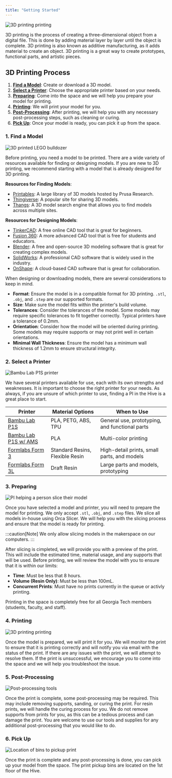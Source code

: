 ```yaml
---
title: "Getting Started"
---
```



<Image src={printingImage} alt="3D printing printing" class="rounded-lg w-full !max-w-sm" />

3D printing is the process of creating a three-dimensional object from a digital file.
This is done by adding material layer by layer until the object is complete.
3D printing is also known as additive manufacturing, as it adds material to create an object.
3D printing is a great way to create prototypes, functional parts, and artistic pieces.

## 3D Printing Process

1. [**Find a Model**](#1-find-a-model): Create or download a 3D model.
2. [**Select a Printer**](#2-select-a-printer): Choose the appropriate printer based on your needs.
3. [**Preparing**](#3-preparing): Come into the space and we will help you prepare your model for printing.
4. [**Printing**](#4-printing): We will print your model for you.
5. [**Post-Processing**](#5-post-processing): After printing, we will help you with any necessary post-processing steps, such as cleaning or curing.
6. [**Pick Up**](#6-pick-up): Once your model is ready, you can pick it up from the space.

### 1. Find a Model

<Image src={modelImage} alt="3D printed LEGO bulldozer" class="rounded-lg w-full !max-w-sm" />

Before printing, you need a model to be printed.
There are a wide variety of resources available for finding or designing models.
If you are new to 3D printing, we recommend starting with a model that is already designed for 3D printing.

**Resources for Finding Models**:
- [Printables](https://www.printables.com/): A large library of 3D models hosted by Prusa Research.
- [Thingiverse](https://www.thingiverse.com/): A popular site for sharing 3D models.
- [Thangs](https://thangs.com/): A 3D model search engine that allows you to find models across multiple sites.

**Resources for Designing Models**:
- [TinkerCAD](https://www.tinkercad.com/): A free online CAD tool that is great for beginners.
- [Fusion 360](https://www.autodesk.com/products/fusion-360/overview): A more advanced CAD tool that is free for students and educators.
- [Blender](https://www.blender.org/): A free and open-source 3D modeling software that is great for creating complex models.
- [SolidWorks](https://www.solidworks.com/): A professional CAD software that is widely used in the industry.
- [OnShape](https://www.onshape.com/): A cloud-based CAD software that is great for collaboration.

When designing or downloading models, there are several considerations to keep in mind.

- **Format**: Ensure the model is in a compatible format for 3D printing. `.stl`, `.obj`, and `.step` are our supported formats.
- **Size**: Make sure the model fits within the printer's build volume.
- **Tolerances**: Consider the tolerances of the model. Some models may require specific tolerances to fit together correctly. Typical printers have a tolerance of 0.2mm.
- **Orientation**: Consider how the model will be oriented during printing. Some models may require supports or may not print well in certain orientations.
- **Minimal Wall Thickness**: Ensure the model has a minimum wall thickness of 1.2mm to ensure structural integrity.

### 2. Select a Printer

<Image src={printerImage} alt="Bambu Lab P1S printer" class="rounded-lg w-full !max-w-sm" />

We have several printers available for use, each with its own strengths and weaknesses.
It is important to choose the right printer for your needs.
As always, if you are unsure of which printer to use, finding a PI in the Hive is a great place to start.

| Printer | Material Options | When to Use |
| ------- | ---------------- | ----------- |
| [Bambu Lab P1S](/wiki/3d-printing/10-bbl-p1s) | PLA, PETG, ABS, TPU | General use, prototyping, and functional parts |
| [Bambu Lab P1S w/ AMS](/wiki/3d-printing/15-bbl-multi-color) | PLA | Multi-color printing |
| [Formlabs Form 3](/wiki/3d-printing/20-formlabs-form-3) | Standard Resins, Flexible Resin | High-detail prints, small parts, and models |
| [Formlabs Form 3L](/wiki/3d-printing/21-formlabs-form-3l) | Draft Resin | Large parts and models, prototyping |

### 3. Preparing

<Image src={slicingImage} alt="PI helping a person slice their model" class="rounded-lg w-full !max-w-sm" />

Once you have selected a model and printer, you will need to prepare the model for printing.
We only accept `.stl`, `.obj`, and `.step` files.
We slice all models in-house using Orca Slicer.
We will help you with the slicing process and ensure that the model is ready for printing.

:::caution[Note]
We only allow slicing models in the makerspace on our computers.
:::

After slicing is cimpleted, we will provide you with a preview of the print.
This will include the estimated time, material usage, and any supports that will be used.
Before printing, we will review the model with you to ensure that it is within our limits:

- **Time**: Must be less that 8 hours.
- **Volume (Resin Only)**: Must be less than 100mL.
- **Concurrent Prints**: Must have no prints currently in the queue or activly printing.

Printing in the space is completely free for all Georgia Tech members (students, faculty, and staff).

### 4. Printing

<Image src={printingImage} alt="3D printing printing" class="rounded-lg w-full !max-w-sm" />

Once the model is prepared, we will print it for you.
We will monitor the print to ensure that it is printing correctly and will notify you via email with the status of the print.
If there are any issues with the print, we will attempt to resolve them.
If the print is unsuccessful, we encourage you to come into the space and we will help you troubleshoot the issue.

### 5. Post-Processing

<Image src={processingImage} alt="Post-processing tools" class="rounded-lg w-full !max-w-sm" />

Once the print is complete, some post-processing may be required.
This may include removing supports, sanding, or curing the print.
For resin prints, we will handle the curing process for you.
We do not remove supports from prints for you, as this can be a tedious process and can damage the print.
You are welcome to use our tools and supplies for any additional post-processing that you would like to do.

### 6. Pick Up

<Image src={pickupImage} alt="Location of bins to pickup print" class="rounded-lg w-full !max-w-sm" />

Once the print is complete and any post-processing is done, you can pick up your model from the space.
The print pickup bins are located on the 1st floor of the Hive.